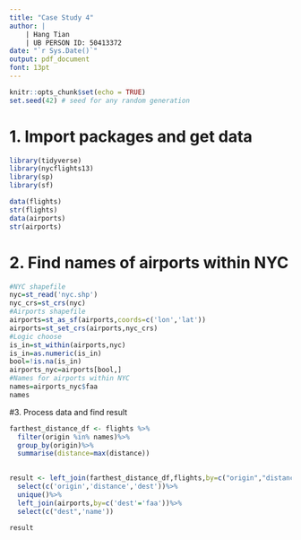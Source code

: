 ```yaml
---
title: "Case Study 4"
author: |
    | Hang Tian
    | UB PERSON ID: 50413372
date: "`r Sys.Date()`"
output: pdf_document
font: 13pt
---
```

```r
knitr::opts_chunk$set(echo = TRUE)
set.seed(42) # seed for any random generation
```

# 1. Import packages and get data
```r
library(tidyverse)
library(nycflights13)
library(sp)
library(sf)

data(flights)
str(flights)
data(airports)
str(airports)
```

# 2. Find names of airports within NYC
```r
#NYC shapefile
nyc=st_read('nyc.shp')
nyc_crs=st_crs(nyc)
#Airports shapefile
airports=st_as_sf(airports,coords=c('lon','lat'))
airports=st_set_crs(airports,nyc_crs)
#Logic choose
is_in=st_within(airports,nyc)
is_in=as.numeric(is_in)
bool=!is.na(is_in)
airports_nyc=airports[bool,]
#Names for airports within NYC
names=airports_nyc$faa
names
```

#3. Process data and find result
```r
farthest_distance_df <- flights %>%
  filter(origin %in% names)%>%
  group_by(origin)%>%
  summarise(distance=max(distance))
  

result <- left_join(farthest_distance_df,flights,by=c("origin","distance")) %>% 
  select(c('origin','distance','dest'))%>%
  unique()%>%
  left_join(airports,by=c('dest'='faa'))%>%
  select(c("dest",'name'))

result
```

